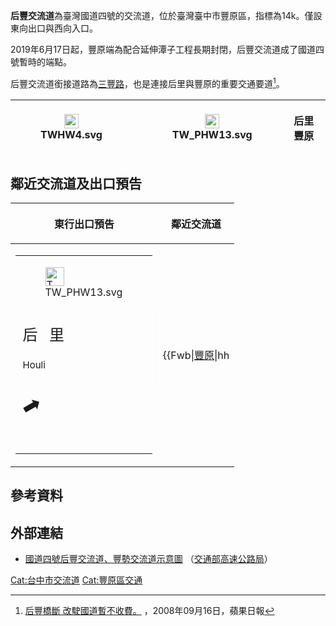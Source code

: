 {{NoteTA|1=后}}
{{coord|24|16|40.5|N|120|43|20.2|E|display=title}}
{{Infobox Taiwan Highway IC
| name = 后豐交流道
| name_en = Houfeng Interchange
| rd_type = NH
| rd_number = 4
| exit = 14
| exit_name = 后豐
| location = [[臺灣|臺灣]][[臺中市|臺中市]][[豐原區|豐原區]]
| connect = {{Jct|country=TWN|PH|13}}（[[三豐路_(臺中市)|三豐路]]）<br>{{Jct|country=TWN|TRTC|135}}（豐科路）
| goto = 豐原區、[[后里區|后里區]]、[[后里馬場|后里馬場]]
| class = 半套鑽石型
| time = 2001年11月16日
}}
'''后豐交流道'''為臺灣國道四號的交流道，位於臺灣臺中市豐原區，指標為14k。僅設東向出口與西向入口。

2019年6月17日起，豐原端為配合延伸潭子工程長期封閉，后豐交流道成了國道四號暫時的端點。

后豐交流道銜接道路為[[三豐路_(臺中市)|三豐路]]，也是連接后里與豐原的重要交通要道<ref>[http://www.appledaily.com.tw/appledaily/article/headline/20080916/30961485/ 后豐橋斷 改駛國道暫不收費。] {{Wayback|url=http://www.appledaily.com.tw/appledaily/article/headline/20080916/30961485/ |date=20170913091710 }}，2008年09月16日，蘋果日報</ref>。
{|class="wikitable" style="text-align:center"
! [[File:TWHW4.svg|23px]]
| {{Taiwan Highway IC|14|后豐}}
| [[File:TW_PHW13.svg|23px]]
| '''后里　豐原'''
|}

== 鄰近交流道及出口預告 ==
{|class="toccolours" border="1" cellpadding="4" style="margin:0 auto; border-collapse:collapse; text-align:center; white-space:nowrap"
! 東行出口預告 !! 鄰近交流道 
|-
| style="text-align:right; font-size:15px" |{{Taiwan Highway IC|14|后豐}}
{|style="width:190px; background-color:#007F00; text-align:center; color:#FFF; font-weight:bold"
| colspan="2" | <div style="margin-top:6px; margin-bottom:3px">[[File:TW_PHW13.svg|30px]]</div>
|-
| style="width:90px; border-right:2px solid white; line-height:24px; font-size:24px; word-spacing:12px" | 后 里<div style="font-size:15px">Houli</div>
| style="width:90px; line-height:24px; font-size:24px; word-spacing:12px" | 豐 原<div style="font-size:15px">Fengyuan</div>
|-
| colspan="2" | <div style="margin-bottom:6px; line-height:30px; font-size:36px; transform:rotate(15deg)">⬈</div>
|}
|
{{Start expwy box|[[中華民國國道|中華民國國道]]}}
{{S-expwy IC|[[台中系統交流道|台中系統交流道]]|往　[[神岡交流道|神岡交流道]]}}
{{S-line|{{Jct|country=TWN|NH|4}}|14k|#007A36}}
{{S-expwy IC|[[豐勢交流道|豐勢交流道]]|（通車終點）}}
{{Illus}}
{{Fwu|st|[[清水區_(臺灣)|清水]]}}
{{Fwi|Full|11|台中系統}}
{{Fwh|st}}
{{Fwm|TWHW4}}
{{Fwh|st|14|后豐}}
{{Fwb|[[豐原區|豐原]]|hh||TW PHW13|duhu|TW PHW13||hh|[[后里區|后里]]}}
{{Fwb|[[大湳_(臺中市)|大湳]]|gh||TW THWtc135|ddhu|TW THWtc135||gh|[[台中科學園區#后里園區|后里科學園區]]}}
{{Fwh|st}}
{{Fwm|TWHW4}}
{{Fwh|st}}
{{Fwi|hu|18|豐勢}}
{{Fwed}}
|}

== 參考資料 ==
{{Reflist}}

== 外部連結 ==
* [https://www.freeway.gov.tw/UserFiles/file/%E5%9C%8B4%E8%B1%90%E5%8B%A21110608.jpg 國道四號后豐交流道、豐勢交流道示意圖] {{Wayback|url=https://www.freeway.gov.tw/UserFiles/file/%E5%9C%8B4%E8%B1%90%E5%8B%A21110608.jpg|date=20220608030951 }}（[[交通部高速公路局|交通部高速公路局]]）

{{中華民國國道4號}}
{{TW-road-stub}}

[[Cat:台中市交流道|Cat:台中市交流道]]
[[Cat:豐原區交通|Cat:豐原區交通]]